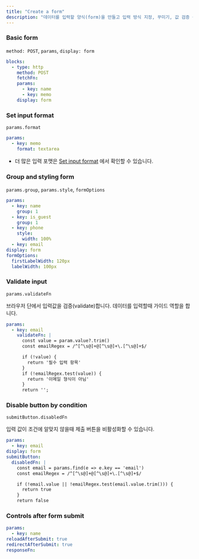 ```yaml
---
title: "Create a form"
description: "데이터를 입력할 양식(form)을 만들고 입력 방식 지정, 꾸미기, 값 검증 등 세부 설정이 가능합니다."
---
```


### Basic form

`method: POST`, `params`, `display: form`

```yaml
blocks:
  - type: http
    method: POST
    fetchFn: 
    params:
      - key: name
      - key: memo
    display: form
```

### Set input format

`params.format`

```yaml
params:
  - key: memo
    format: textarea
```

- 더 많은 입력 포맷은 [Set input format](set-input-format) 에서 확인할 수 있습니다.

### Group and styling form

`params.group`, `params.style`, `formOptions`

```yaml
params:
  - key: name
    group: 1
  - key: is_guest
    group: 1
  - key: phone
    style:
      width: 100%
  - key: email
display: form
formOptions:
  firstLabelWidth: 120px
  labelWidth: 100px
```

### Validate input

`params.validateFn`

브라우저 단에서 입력값을 검증(validate)합니다. 데이터를 입력할때 가이드 역할을 합니다.

```yaml
params:
  - key: email
    validateFn: |
      const value = param.value?.trim()
      const emailRegex = /^[^\s@]+@[^\s@]+\.[^\s@]+$/

      if (!value) {
        return '필수 입력 항목'
      }
      if (!emailRegex.test(value)) {
        return '이메일 형식이 아님'
      }
      return '';
```

### Disable button by condition

`submitButton.disabledFn` 

입력 값이 조건에 알맞지 않을때 제출 버튼을 비활성화할 수 있습니다.

```yaml
params:
  - key: email
display: form
submitButton: 
  disabledFn: |
    const email = params.find(e => e.key == 'email')
    const emailRegex = /^[^\s@]+@[^\s@]+\.[^\s@]+$/

    if (!email.value || !emailRegex.test(email.value.trim())) {
      return true
    }
    return false
```

### Controls after form submit

```yaml
params:
  - key: name
reloadAfterSubmit: true
redirectAfterSubmit: true
responseFn: 
```